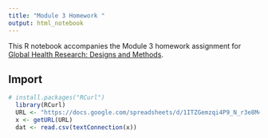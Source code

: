 ```yaml
---
title: "Module 3 Homework "
output: html_notebook
---
```


This R notebook accompanies the Module 3 homework assignment for [Global Health Research: Designs and Methods](http://www.designsandmethods.com/).

## Import


```r
# install.packages("RCurl")
  library(RCurl)
  URL <- "https://docs.google.com/spreadsheets/d/1ITZGemzqi4P9_N_r3e8M4X5WhDIsTGnMcs3YnNfwXto/pub?gid=0&single=true&output=csv"
  x <- getURL(URL)
  dat <- read.csv(textConnection(x))
```

